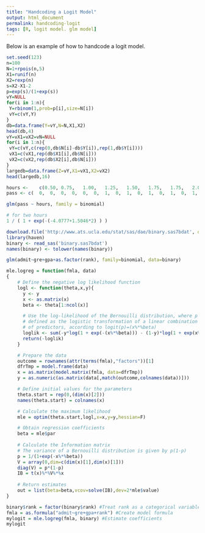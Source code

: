 ```yaml
---
title: "Handcoding a Logit Model"
output: html_document
permalink: handcoding-logit
tags: [R, logit model. glm model]
---
```


Below is an example of how to handcode a logit model.

```r
set.seed(123)
n=100
N=1+rpois(n,5)
X1=runif(n)
X2=rexp(n)
s=X2-X1-2
p=exp(s)/(1+exp(s))
vY=NULL
for(i in 1:n){
 Y=rbinom(1,prob=p[i],size=N[i])
 vY=c(vY,Y)
}
db=data.frame(Y=vY,N=N,X1,X2)
head(db,4)
vY=vX1=vX2=vN=NULL
for(i in 1:n){
 vY=c(vY,c(rep(0,db$N[i]-db$Y[i]),rep(1,db$Y[i])))
 vX1=c(vX1,rep(db$X1[i],db$N[i]))
 vX2=c(vX2,rep(db$X2[i],db$N[i]))
}
largedb=data.frame(Z=vY,X1=vX1,X2=vX2)
head(largedb,16)
```

```r
hours <- 	c(0.50,	0.75,	1.00,	1.25,	1.50,	1.75,	1.75,	2.00,	2.25,	2.50,	2.75,	3.00,	3.25,	3.50,	4.00,	4.25,	4.50,	4.75,	5.00,	5.50)
pass <- c(	0,	0,	0,	0,	0,	0,	1,	0,	1,	0,	1,	0,	1,	0,	1,	1,	1,	1,	1,	1)
```


```r
glm(pass ~ hours, family = binomial)
```

```r
# for two hours
1 / ( 1 + exp(-(-4.0777+1.5046*2) ) )
```


```r
download.file('http://www.ats.ucla.edu/stat/sas/dae/binary.sas7bdat', destfile = "binary.sas7bdat")
library(haven)
binary <- read_sas('binary.sas7bdat')
names(binary) <- tolower(names(binary))
```

```r
glm(admit~gre+gpa+as.factor(rank), family=binomial, data=binary)
```

```r
mle.logreg = function(fmla, data)
{
    # Define the negative log likelihood function
    logl <- function(theta,x,y){
      y <- y
      x <- as.matrix(x)
      beta <- theta[1:ncol(x)]

      # Use the log-likelihood of the Bernouilli distribution, where p is
      # defined as the logistic transformation of a linear combination
      # of predictors, according to logit(p)=(x%*%beta)
      loglik <- sum(-y*log(1 + exp(-(x%*%beta))) - (1-y)*log(1 + exp(x%*%beta)))
      return(-loglik)
    }

    # Prepare the data
    outcome = rownames(attr(terms(fmla),"factors"))[1]
    dfrTmp = model.frame(data)
    x = as.matrix(model.matrix(fmla, data=dfrTmp))
    y = as.numeric(as.matrix(data[,match(outcome,colnames(data))]))

    # Define initial values for the parameters
    theta.start = rep(0,(dim(x)[2]))
    names(theta.start) = colnames(x)

    # Calculate the maximum likelihood
    mle = optim(theta.start,logl,x=x,y=y,hessian=F)

    # Obtain regression coefficients
    beta = mle$par
 
    # Calculate the Information matrix
    # The variance of a Bernouilli distribution is given by p(1-p)
    p = 1/(1+exp(-x%*%beta))
    V = array(0,dim=c(dim(x)[1],dim(x)[1]))
    diag(V) = p*(1-p)
    IB = t(x)%*%V%*%x
 
    # Return estimates
    out = list(beta=beta,vcov=solve(IB),dev=2*mle$value)
}

binary$rank = factor(binary$rank) #Treat rank as a categorical variable
fmla = as.formula("admit~gre+gpa+rank") #Create model formula
mylogit = mle.logreg(fmla, binary) #Estimate coefficients
mylogit
```